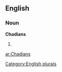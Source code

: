 ==English==

===Noun===
'''Chadians'''

# {{plural of|[[Chadian]]}}

[[Category:English plurals]]

[[ar:Chadians]]